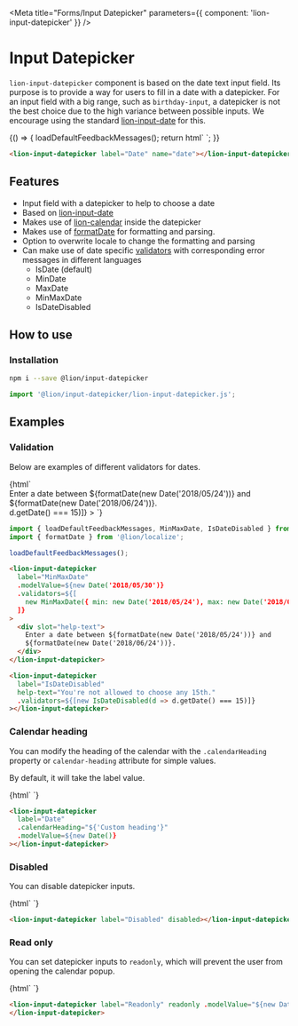 

<Meta title="Forms/Input Datepicker" parameters={{ component: 'lion-input-datepicker' }} />

# Input Datepicker

`lion-input-datepicker` component is based on the date text input field. Its purpose is to provide a way for users to fill in a date with a datepicker.
For an input field with a big range, such as `birthday-input`, a datepicker is not the best choice due to the high variance between possible inputs.
We encourage using the standard [lion-input-date](?path=/docs/form-component-input-date) for this.

<Story name="Default">
  {() => {
    loadDefaultFeedbackMessages();
    return html`
      <lion-input-datepicker label="Date" name="date"></lion-input-datepicker>
    `;
  }}
</Story>

```html
<lion-input-datepicker label="Date" name="date"></lion-input-datepicker>
```

## Features

- Input field with a datepicker to help to choose a date
- Based on [lion-input-date](?path=/docs/form-component-input-date)
- Makes use of [lion-calendar](?path=/docs/calendar-standalone) inside the datepicker
- Makes use of [formatDate](?path=/docs/localize-dates) for formatting and parsing.
- Option to overwrite locale to change the formatting and parsing
- Can make use of date specific [validators](?path=/docs/forms-system-validate-system) with corresponding error messages in different languages
  - IsDate (default)
  - MinDate
  - MaxDate
  - MinMaxDate
  - IsDateDisabled

## How to use

### Installation

```sh
npm i --save @lion/input-datepicker
```

```js
import '@lion/input-datepicker/lion-input-datepicker.js';
```

## Examples

### Validation

Below are examples of different validators for dates.

<Story name="Validation">
  {html`
    <style>
      lion-input-datepicker {
        margin-bottom: 30px;
      }
    </style>
    <lion-input-datepicker
      label="MinMaxDate"
      .modelValue=${new Date('2018/05/30')}
      .validators=${[
        new MinMaxDate({ min: new Date('2018/05/24'), max: new Date('2018/06/24') }),
      ]}
    >
      <div slot="help-text">
        Enter a date between ${formatDate(new Date('2018/05/24'))} and
        ${formatDate(new Date('2018/06/24'))}.
      </div>
    </lion-input-datepicker>
    <lion-input-datepicker
      label="IsDateDisabled"
      help-text="You're not allowed to choose any 15th."
      .validators=${[new IsDateDisabled(d => d.getDate() === 15)]}
    ></lion-input-datepicker>
  `}
</Story>

```js
import { loadDefaultFeedbackMessages, MinMaxDate, IsDateDisabled } from '@lion/validate';
import { formatDate } from '@lion/localize';

loadDefaultFeedbackMessages();
```

```html
<lion-input-datepicker
  label="MinMaxDate"
  .modelValue=${new Date('2018/05/30')}
  .validators=${[
    new MinMaxDate({ min: new Date('2018/05/24'), max: new Date('2018/06/24') }),
  ]}
>
  <div slot="help-text">
    Enter a date between ${formatDate(new Date('2018/05/24'))} and
    ${formatDate(new Date('2018/06/24'))}.
  </div>
</lion-input-datepicker>
```

```html
<lion-input-datepicker
  label="IsDateDisabled"
  help-text="You're not allowed to choose any 15th."
  .validators=${[new IsDateDisabled(d => d.getDate() === 15)]}
></lion-input-datepicker>
```

### Calendar heading

You can modify the heading of the calendar with the `.calendarHeading` property or `calendar-heading` attribute for simple values.

By default, it will take the label value.

<Story name="Calendar heading">
  {html`
    <lion-input-datepicker
      label="Date"
      .calendarHeading="${'Custom heading'}"
      .modelValue=${new Date()}
    ></lion-input-datepicker>
  `}
</Story>

```html
<lion-input-datepicker
  label="Date"
  .calendarHeading="${'Custom heading'}"
  .modelValue=${new Date()}
></lion-input-datepicker>
```

### Disabled

You can disable datepicker inputs.

<Story name="Disabled">
  {html`
    <lion-input-datepicker label="Disabled" disabled></lion-input-datepicker>
  `}
</Story>

```html
<lion-input-datepicker label="Disabled" disabled></lion-input-datepicker>
```

### Read only

You can set datepicker inputs to `readonly`, which will prevent the user from opening the calendar popup.

<Story name="Read only">
  {html`
    <lion-input-datepicker label="Readonly" readonly .modelValue="${new Date()}">
    </lion-input-datepicker>
  `}
</Story>

```html
<lion-input-datepicker label="Readonly" readonly .modelValue="${new Date()}">
</lion-input-datepicker>
```
